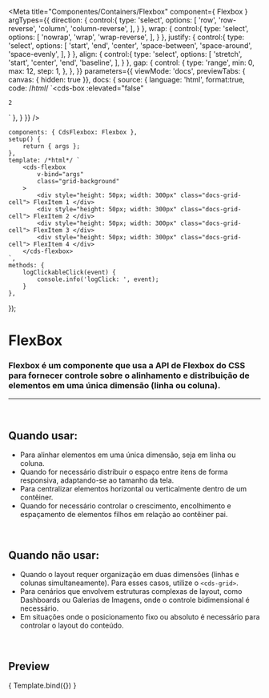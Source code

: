 
<Meta
	title="Componentes/Containers/Flexbox"
	component={ Flexbox }
	argTypes={{
		direction: {
			control:{
				type: 'select',
				options: [
					'row',
					'row-reverse',
					'column',
					'column-reverse',
				],
			}
		},
		wrap: {
			control:{
				type: 'select',
				options: [
					'nowrap',
					'wrap',
					'wrap-reverse',
				],
			}
		},
		justify: {
			control:{
				type: 'select',
				options: [
					'start',
					'end',
					'center',
					'space-between',
					'space-around',
					'space-evenly',
				],
			}
		},
		align: {
			control:{
				type: 'select',
				options: [
					'stretch',
					'start',
					'center',
					'end',
					'baseline',
				],
			}
		},
		gap: {
			control: {
				type: 'range',
				min: 0,
				max: 12,
				step: 1,
			},
	},
	}}
	parameters={{
		viewMode: 'docs',
		previewTabs: { canvas: { hidden: true }},
		docs: {
			source: {
				language: 'html',
				format:true,
				code: /*html*/ 
`<cds-box
	:elevated="false"
>
	2
</cds-box>`
			},
		}
	}}
/>

	components: { CdsFlexbox: Flexbox },
	setup() {
		return { args };
	},
	template: /*html*/ `
		<cds-flexbox
			v-bind="args"
			class="grid-background"
		>
			<div style="height: 50px; width: 300px" class="docs-grid-cell"> FlexItem 1 </div>
			<div style="height: 50px; width: 300px" class="docs-grid-cell"> FlexItem 2 </div>
			<div style="height: 50px; width: 300px" class="docs-grid-cell"> FlexItem 3 </div>
			<div style="height: 50px; width: 300px" class="docs-grid-cell"> FlexItem 4 </div>
		</cds-flexbox>
	`,
	methods: {
		logClickableClick(event) {
			console.info('logClick: ', event);
		}
	},
});

# FlexBox

### Flexbox é um componente que usa a API de Flexbox do CSS para fornecer controle sobre o alinhamento e distribuição de elementos em uma única dimensão (linha ou coluna).
---
<br />

## Quando usar:
- Para alinhar elementos em uma única dimensão, seja em linha ou coluna.
- Quando for necessário distribuir o espaço entre itens de forma responsiva, adaptando-se ao tamanho da tela.
- Para centralizar elementos horizontal ou verticalmente dentro de um contêiner.
- Quando for necessário controlar o crescimento, encolhimento e espaçamento de elementos filhos em relação ao contêiner pai.

<br />

## Quando não usar:
- Quando o layout requer organização em duas dimensões (linhas e colunas simultaneamente). Para esses casos, utilize o `<cds-grid>`.
- Para cenários que envolvem estruturas complexas de layout, como Dashboards ou Galerias de Imagens, onde o controle bidimensional é necessário.
- Em situações onde o posicionamento fixo ou absoluto é necessário para controlar o layout do conteúdo.

<br />

## Preview

<Canvas>
	<Story
		name="Flexbox"
		args={{
			direction: 'row',
			gap: 1,
			wrap: 'wrap',
			justify: 'start',
			align: 'start',
		}}
	>
		{ Template.bind({}) }
	</Story>
</Canvas>

<ArgsTable story="Flexbox" />